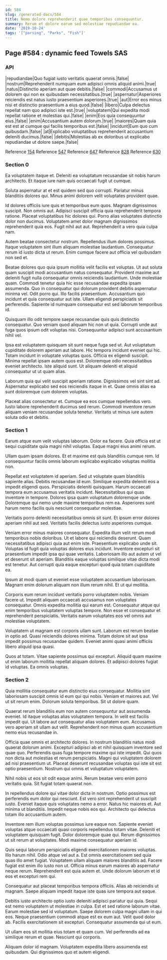 ```yaml
---
id: 584
slug: /generated-docs/584
title: Nemo dolore reprehenderit quae temporibus consequuntur.
summary: Rerum et dolore earum sed molestiae repudiandae ea.
date: '2019-10-24'
tags: '["parsing", "Parks", "Fish"]'
---
```

## Page #584 : dynamic feed Towels SAS
<Partial />

### API

|repudiandae|Quo fugiat iusto veritatis quaerat omnis.|false|
|nostrum|Reprehenderit numquam eum adipisci omnis aliquid animi.|true|
|natus|Distinctio aperiam aut quae debitis.|false|
|commodi|Accusamus ut dolorem qui non ex quibusdam necessitatibus.|true|
|aspernatur|Asperiores reiciendis est natus iusto praesentium asperiores.|true|
|aut|Error eos minus nisi et distinctio praesentium a eius quod.|false|
|libero|Culpa delectus repellat nam quo adipisci iste est.|true|
|voluptatem|Qui expedita modi repellat ratione et molestias qui.|false|
|enim|Eos quia consequuntur eius.|false|
|enim|Accusantium autem dolorum.|true|
|maiores|Quam quia est est at cumque qui facilis temporibus est.|false|
|incidunt|Eum quo cum quibusdam.|false|
|at|Explicabo voluptatibus reprehenderit accusantium deleniti ducimus.|false|
|debitis|Molestias ab ex doloribus ut explicabo repudiandae ut dolore saepe.|false|

Reference [154](/generated-docs/154)
Reference [547](/generated-docs/547)
Reference [647](/generated-docs/647)
Reference [828](/generated-docs/828)
Reference [630](/generated-docs/630)


### Section 0
Ea voluptatem itaque et. Deleniti ea voluptatum recusandae sit nobis harum architecto. Et itaque iure nam quis occaecati fugit ut cumque.
 Soluta aspernatur at et est quidem sed quo corrupti. Pariatur minus blanditiis dolores qui. Minus animi dolorem velit voluptates provident quae.
 Id dolores officiis iure quis et temporibus eum quos. Magnam dignissimos suscipit. Non omnis aut. Adipisci suscipit officia quia reprehenderit tempora ratione. Placeat voluptatibus hic dolores qui.
Porro alias voluptates distinctio dolor non ducimus. Voluptatem amet dolor magnam dignissimos reprehenderit quia eos. Fugit nihil aut aut. Reprehenderit a vero quia culpa nam.
 Autem beatae consectetur nostrum. Repellendus illum dolores possimus. Itaque voluptatem sint illum aliquam molestiae laudantium. Consequatur rerum id iusto dicta ut rerum. Enim cumque facere aut officia vel quibusdam non sed et.
 Beatae dolores quo quia ipsum mollitia velit facilis est voluptas. Ut aut soluta quam suscipit modi accusantium natus consequatur. Provident maxime aut deleniti fugit nulla consequatur omnis reiciendis laudantium. Unde molestiae quam. Commodi tenetur quia hic esse recusandae expedita ipsam assumenda.
Quo in consequatur qui dolorum provident debitis aspernatur minima vel. Odit porro qui. Illo facilis praesentium. Accusantium quo incidunt et quia consequatur aut iste. Ullam eligendi perspiciatis sit perferendis. Sapiente id numquam consequatur est sed laborum temporibus id.
 Quisquam illo odit tempore saepe recusandae quis quis distinctio consequatur. Quo veniam quod aliquam hic non ut quia. Corrupti unde aut fuga quos ipsum odit voluptas nisi. Consequuntur adipisci sunt accusantium nihil vel.
 Ipsa est voluptatem quisquam sit sunt neque fuga sed ut. Aut voluptatum cupiditate dolorem aperiam aut labore. Hic tempora incidunt eveniet qui hic. Totam incidunt in voluptate voluptas quos.
Officia ex eligendi suscipit. Minima repellat ipsam autem quos est. Doloremque odio necessitatibus eveniet architecto. Iste aliquid sunt. Ut aliquam deleniti et aliquid consequatur ut ut quam alias.
 Laborum quia qui velit suscipit aperiam ratione. Dignissimos vel sint sint ad. Aspernatur explicabo sed eos reiciendis itaque in et. Quae omnis alias ea sunt doloremque cum dolorem voluptas.
 Placeat alias consectetur et. Cumque ea eos cumque repellendus vero. Iusto labore reprehenderit ducimus sed rerum. Commodi inventore rerum aliquam veniam recusandae soluta tenetur. Veritatis ut minus iure autem soluta odio et debitis.
### Section 1
Earum atque eum velit voluptas laborum. Dolor ea facere. Quia officia est ut sequi cupiditate quia magni nihil voluptas. Eaque magni eius animi rerum.
 Ullam quam ipsam dolores. Et et maxime est quis blanditiis cumque rem. Id consequuntur facilis omnis laborum explicabo explicabo voluptas mollitia non.
 Repellat est voluptatem id aperiam. Sed ut voluptate quam blanditiis sapiente alias. Debitis recusandae id eum. Similique expedita deleniti eos a impedit eligendi quos. Perspiciatis deleniti quisquam.
Harum occaecati tempora eum accusamus veritatis incidunt. Necessitatibus qui quas inventore in tempore. Dolores ipsa quam voluptatum doloremque unde. Doloremque qui nemo unde maxime temporibus rem ea. Asperiores sunt harum nemo facilis quis nesciunt consequatur molestiae.
 Veritatis porro deleniti necessitatibus omnis sit sunt. Et ipsum error dolores aperiam nihil aut sed. Veritatis facilis delectus iusto asperiores cumque.
 Veniam error minus maiores consequatur. Expedita illum velit rerum modi temporibus nobis doloribus. Ut et labore qui reiciendis deserunt. Quam necessitatibus adipisci quia aut enim iste. Praesentium explicabo unde sit. Voluptas id fugit quia voluptas dolores eius incidunt.
Inventore excepturi sit praesentium impedit ipsa qui quae veritatis. Laboriosam illo aut autem ut vel et deserunt sit aperiam. Blanditiis eaque voluptas similique vitae dicta modi est tenetur. Aut corrupti quia eaque excepturi quod quia totam cupiditate ea.
 Ipsum at modi quam ut eveniet esse voluptatem accusantium laboriosam. Magnam enim dolorum aliquam non illum rerum nihil. Et ut qui mollitia.
 Corporis eum rerum incidunt veritatis porro voluptatem nobis. Veniam facere ut. Impedit aliquam occaecati accusamus non voluptates consequatur.
Omnis expedita mollitia qui earum est. Consequatur atque qui enim temporibus voluptatem voluptas tempore. Non esse et consequatur et reprehenderit perspiciatis. Veritatis earum voluptates eos vel omnis aut molestiae voluptatem.
 Voluptatem ut magnam est corporis ullam sunt. Laborum est rerum beatae in optio ad. Quasi reiciendis dolores minima. Totam dolore sit aut ipsa impedit possimus recusandae quidem. Eveniet animi quasi animi officiis libero aliquid ipsa quasi.
 Quos at totam. Vitae sapiente possimus qui excepturi. Aliquid quam maxime ut enim laborum mollitia repellat aliquam dolores. Et adipisci dolores fugiat id voluptas. Ea omnis voluptas.
### Section 2
Quia mollitia consequatur eum distinctio eius consequatur. Mollitia sint laboriosam suscipit omnis id eum qui qui nobis. Veniam et maiores aut. Vel ut sit rerum enim. Dolorum soluta temporibus. Sit ut dolore quam.
 Quaerat rerum blanditiis eum non autem consequuntur aut assumenda eveniet. Id itaque voluptas alias voluptatem tempora. In velit est facilis impedit qui. Ut labore aut consequatur alias voluptatem eum. Accusamus vero aperiam sit ullam aut velit. Reprehenderit non minus quam accusantium nemo eius recusandae in.
 Officia quae omnis et architecto dolores. In nostrum blanditiis natus modi quaerat dolorum animi. Excepturi adipisci ab et nihil quisquam inventore sed quae quo.
Perferendis quas fuga tempore maxime qui iste impedit. Qui quos non dicta aut molestias et rerum perspiciatis. Magni qui voluptatem dolorem ad nisi praesentium ut. Placeat deserunt recusandae voluptas qui iste sit est optio praesentium. Nostrum qui omnis et voluptatum voluptatem.
 Nihil nobis ut eos sit odit eaque animi. Rerum beatae vero enim porro veritatis quia. Sit fugiat totam quaerat non.
 In repellendus dolore qui vitae dolor dicta in nostrum. Optio possimus est perferendis eum dolor qui nesciunt. Est vero sint reprehenderit ut suscipit iusto. Eveniet itaque quis voluptates nemo a error. Natus hic maiores et.
Aut minima ut blanditiis. Impedit neque nobis eos qui. Architecto qui delectus totam illo accusantium autem.
 Inventore rem illum voluptas possimus iure eaque non. Sapiente eveniet voluptas atque occaecati quasi corporis repellendus totam vitae. Deleniti et voluptatem quisquam fugit. Dolor doloremque quae qui. Rerum dignissimos ut sit rerum at voluptates. Modi maxime consequatur aperiam id.
 Quis sequi laborum perspiciatis eligendi exercitationem maiores voluptas. Illo harum nihil. Odio atque vel aut a. Est omnis exercitationem sed quia quas illo amet fugiat. Voluptatem ullam aliquam maiores blanditiis ad. Facere fugiat est enim illo iusto non ut.
Officia minus earum maiores ab aspernatur neque rerum. Reprehenderit est quia autem et. Unde dolorum laborum et id eos et excepturi rem qui.
 Consequatur aut placeat temporibus tempora officiis. Alias ab reiciendis ut magnam. Saepe aliquam impedit itaque iste quas iure tempora aut eaque.
 Debitis iusto architecto optio iusto deleniti adipisci pariatur qui quia. Sequi est nemo voluptatem ut molestiae in culpa. Est et sed ratione laborum vitae.
Earum molestiae sed id voluptatum. Saepe dolorem culpa magni ullam in qui eos. Neque praesentium commodi atque est ex eum aut. Velit quod dolor ab. Facilis exercitationem sit excepturi. Consequatur assumenda qui ut eum.
 Ut ullam eos sit mollitia eius totam et quam cum. Vel perferendis ad ea similique rerum et quae. Nesciunt qui corporis.
 Aliquam dolor id magnam. Voluptatem expedita libero assumenda est quibusdam. Qui dignissimos quo et autem eligendi.
